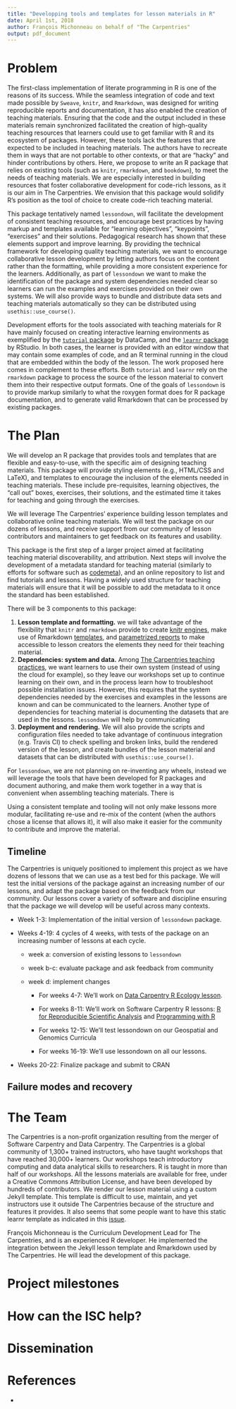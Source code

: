 ```yaml
---
title: "Developping tools and templates for lesson materials in R"
date: April 1st, 2018
author: François Michonneau on behalf of "The Carpentries"
output: pdf_document
---
```


# Problem

The first-class implementation of literate programming in R is one of the reasons of its success. While the seamless integration of code and text made possible by `Sweave`, `knitr`, and `Rmarkdown`, was designed for writing reproducible reports and documentation, it has also enabled the creation of teaching materials. Ensuring that the code and the output included in these materials remain synchronized facilitated the creation of high-quality teaching resources that learners could use to get familiar with R and its ecosystem of packages. However, these tools lack the features that are expected to be included in teaching materials. The authors have to recreate them in ways that are not portable to other contexts, or that are "hacky" and hinder contributions by others. Here, we propose to write an R package that relies on existing tools (such as `knitr`, `rmarkdown`, and `bookdown`), to meet the needs of teaching materials. We are especially interested in building resources that foster collaborative development for code-rich lessons, as it is our aim in The Carpentries. We envision that this package would solidify R's position as the tool of choice to create code-rich teaching material.

This package tentatively named `lessondown`, will facilitate the development of consistent teaching resources, and encourage best practices by having markup and templates available for "learning objectives", "keypoints", "exercises" and their solutions. Pedagogical research has shown that these elements support and improve learning. By providing the technical framework for developing quality teaching materials, we want to encourage collaborative lesson development by letting authors focus on the content rather than the formatting, while providing a more consistent experience for the learners. Additionally, as part of `lessondown` we want to make the identification of the package and system dependencies needed clear so learners can run the examples and exercises provided on their own systems. We will also provide ways to bundle and distribute data sets and teaching materials automatically so they can be distributed using `usethis::use_course()`.

Development efforts for the tools associated with teaching materials for R have mainly focused on creating interactive learning environments as exemplified by the [`tutorial` package](https://github.com/datacamp/tutorial) by DataCamp, and the [`learnr` package](https://github.com/rstudio/learnr) by RStudio. In both cases, the learner is provided with an editor window that may contain some examples of code, and an R terminal running in the cloud that are embedded within the body of the lesson. The work proposed here comes in complement to these efforts. Both `tutorial` and `learnr` rely on the `rmarkdown` package to process the source of the lesson material to convert them into their respective output formats. One of the goals of `lessondown` is to provide markup similarly to what the roxygen format does for R package documentation, and to generate valid Rmarkdown that can be processed by existing packages. 


# The Plan

We will develop an R package that provides tools and templates that are flexible and easy-to-use, with the specific aim of designing teaching materials. This package will provide styling elements (e.g., HTML/CSS and LaTeX), and templates to encourage the inclusion of the elements needed in teaching materials. These include pre-requisites, learning objectives, the "call out" boxes, exercises, their solutions, and the estimated time it takes for teaching and going through the exercises.

We will leverage The Carpentries' experience building lesson templates and collaborative online teaching materials. We will test the package on our dozens of lessons, and receive support from our community of lesson contributors and maintainers to get feedback on its features and usability.

This package is the first step of a larger project aimed at facilitating teaching material discoverability, and attribution. Next steps will involve the development of a metadata standard for teaching material (similarly to efforts for software such as [codemeta](https://codemeta.github.io)), and an online repository to list and find tutorials and lessons. Having a widely used structure for teaching materials will ensure that it will be possible to add the metadata to it once the standard has been established.

There will be 3 components to this package:

1. **Lesson template and formatting.** we will take advantage of the flexibility that `knitr` and `rmarkdown` provide to create [knitr engines](https://yihui.name/knitr/demo/engines/), make use of Rmarkdown [templates](https://rmarkdown.rstudio.com/developer_document_templates.html), and [parametrized reports](https://rmarkdown.rstudio.com/developer_parameterized_reports.html) to make accessible to lesson creators the elements they need for their teaching material.
1. **Dependencies: system and data.** Among [The Carpentries teaching practices](https://carpentries.github.io/instructor-training/22-practices/#learners-use-their-own-machines), we want learners to use their own system (instead of using the cloud for example), so they leave our workshops set up to continue learning on their own, and in the process learn how to troubleshoot possible installation issues. However, this requires that the system dependencies needed by the exercises and examples in the lessons are known and can be communicated to the learners. Another type of dependencies for teaching material is documenting the datasets that are used in the lessons. `lessondown` will help by communicating 
1. **Deployment and rendering.** We will also provide the scripts and configuration files needed to take advantage of continuous integration (e.g. Travis CI) to check spelling and broken links, build the rendered version of the lesson, and create bundles of the lesson material and datasets that can be distributed with `usethis::use_course()`.

For `lessondown`, we are not planning on re-inventing any wheels, instead we will leverage the tools that have been developed for R packages and document authoring, and make them work together in a way that is convenient when assembling teaching materials. There is

Using a consistent template and tooling will not only make lessons more modular, facilitating re-use and re-mix of the content (when the authors chose a license that allows it), it will also make it easier for the community to contribute and improve the material.



## Timeline

The Carpentries is uniquely positioned to implement this project as we have dozens of lessons that we can use as a test bed for this package. We will test the initial versions of the package against an increasing number of our lessons, and adapt the package based on the feedback from our community. Our lessons cover a variety of software and discipline ensuring that the package we will develop will be useful across many contexts.

* Week 1-3: Implementation of the initial version of `lessondown` package.
* Weeks 4-19: 4 cycles of 4 weeks, with tests of the package on an increasing number of lessons at each cycle.

    - week a: conversion of existing lessons to `lessondown`
    - week b-c: evaluate package and ask feedback from community
    - week d: implement changes
  
        + For weeks 4-7: We'll work on [Data Carpentry R Ecology lesson](http://www.datacarpentry.org/R-ecology-lesson).
  
        + For weeks 8-11: We'll work on Software Carpentry R lessons: [R for Reproducible Scientific Analysis](http://swcarpentry.github.io/r-novice-gapminder/) and [Programming with R](http://swcarpentry.github.io/r-novice-inflammation/)
  
        + For weeks 12-15: We'll test lessondown on our Geospatial and Genomics Curricula
  
        + For weeks 16-19: We'll use lessondown on all our lessons.
  
* Weeks 20-22: Finalize package and submit to CRAN


## Failure modes and recovery

# The Team

The Carpentries is a non-profit organization resulting from the merger of Software Carpentry and Data Carpentry. The Carpentries is a global community of 1,300+ trained instructors, who have taught workshops that have reached 30,000+ learners. Our workshops teach introductory computing and data analytical skills to researchers. R is taught in more than half of our workshops. All the lessons materials are available for free, under a Creative Commons Attribution License, and have been developed by hundreds of contributors. We render our lesson material using a custom Jekyll template. This template is difficult to use, maintain, and yet instructors use it outside The Carpentries because of the structure and features it provides. It also seems that some people want to have this static learnr template as indicated in this [issue](https://github.com/rstudio/learnr/issues/114).

François Michonneau is the Curriculum Development Lead for The Carpentries, and is an experienced R developer. He implemented the integration between the Jekyll lesson template and Rmarkdown used by The Carpentries. He will lead the development of this package.

# Project milestones

# How can the ISC help?

# Dissemination

# References

* 
